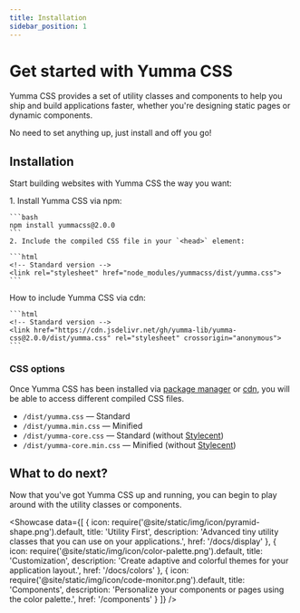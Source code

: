 ```yaml
---
title: Installation
sidebar_position: 1
---
```




# Get started with Yumma CSS

Yumma CSS provides a set of utility classes and components to help you ship and build applications faster, whether you're designing static pages or dynamic components.

No need to set anything up, just install and off you go!

## Installation

Start building websites with Yumma CSS the way you want:

<Tabs queryString="using">
  <TabItem value="npm" label="Via NPM">
    1. Install Yumma CSS via npm:

    ```bash
    npm install yummacss@2.0.0
    ```
    2. Include the compiled CSS file in your `<head>` element:

    ```html
    <!-- Standard version -->
    <link rel="stylesheet" href="node_modules/yummacss/dist/yumma.css">
    ```
  </TabItem>
  <TabItem value="cdn" label="Try the CDN">
    How to include Yumma CSS via cdn:

    ```html
    <!-- Standard version -->
    <link href="https://cdn.jsdelivr.net/gh/yumma-lib/yumma-css@2.0.0/dist/yumma.css" rel="stylesheet" crossorigin="anonymous">
    ```
  </TabItem>
</Tabs>

### CSS options

Once Yumma CSS has been installed via [package manager](https://www.npmjs.com/package/yummacss) or [cdn](https://www.jsdelivr.com/package/npm/yummacss), you will be able to access different compiled CSS files.

- `/dist/yumma.css` — Standard
- `/dist/yumma.min.css` — Minified
- `/dist/yumma-core.css` — Standard (without [Stylecent](/docs/stylecent))
- `/dist/yumma-core.min.css` — Minified (without [Stylecent](/docs/stylecent))

## What to do next?

Now that you've got Yumma CSS up and running, you can begin to play around with the utility classes or components.

<Showcase
 data={[
    {
      icon: require('@site/static/img/icon/pyramid-shape.png').default,
      title: 'Utility First',
      description: 'Advanced tiny utility classes that you can use on your applications.',
      href: '/docs/display'
    },
    {
      icon: require('@site/static/img/icon/color-palette.png').default,
      title: 'Customization',
      description: 'Create adaptive and colorful themes for your application layout.',
      href: '/docs/colors'
    },
    {
      icon: require('@site/static/img/icon/code-monitor.png').default,
      title: 'Components',
      description: 'Personalize your components or pages using the color palette.',
      href: '/components'
    }
 ]}
/>